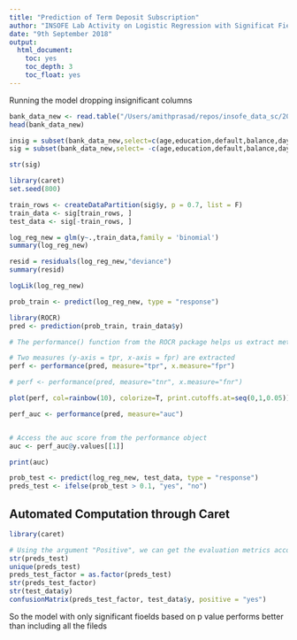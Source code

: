 ```yaml
---
title: "Prediction of Term Deposit Subscription"
author: "INSOFE Lab Activity on Logistic Regression with Significat Fields"
date: "9th September 2018"
output:
  html_document:
    toc: yes
    toc_depth: 3
    toc_float: yes
---
```


Running the model dropping insignificant columns

```r
bank_data_new <- read.table("/Users/amithprasad/repos/insofe_data_sc/20180909/20180909_Batch47_CSE7302c_LogisticRegression_lab/bank.txt", header=T, sep=";")
head(bank_data_new)

```
```r
insig = subset(bank_data_new,select=c(age,education,default,balance,day,pdays,previous))
sig = subset(bank_data_new,select= -c(age,education,default,balance,day,pdays,previous))
```

```r
str(sig)
```

```r
library(caret)
set.seed(800)

train_rows <- createDataPartition(sig$y, p = 0.7, list = F)
train_data <- sig[train_rows, ]
test_data <- sig[-train_rows, ]


```

```r
log_reg_new = glm(y~.,train_data,family = 'binomial')
summary(log_reg_new)
```
```r
resid = residuals(log_reg_new,"deviance")
summary(resid)

```

```r
logLik(log_reg_new)
```

```r
prob_train <- predict(log_reg_new, type = "response")
```

```r
library(ROCR)
pred <- prediction(prob_train, train_data$y)

```

```r

# The performance() function from the ROCR package helps us extract metrics such as True positive rate, False positive rate etc. from the prediction object, we created above.

# Two measures (y-axis = tpr, x-axis = fpr) are extracted
perf <- performance(pred, measure="tpr", x.measure="fpr")

# perf <- performance(pred, measure="tnr", x.measure="fnr")


```

```r

plot(perf, col=rainbow(10), colorize=T, print.cutoffs.at=seq(0,1,0.05))
```


```r
perf_auc <- performance(pred, measure="auc")


# Access the auc score from the performance object
auc <- perf_auc@y.values[[1]]

print(auc)

```


```r
prob_test <- predict(log_reg_new, test_data, type = "response")
preds_test <- ifelse(prob_test > 0.1, "yes", "no")

```

## Automated Computation through Caret

```r

library(caret)

# Using the argument "Positive", we can get the evaluation metrics according to our positive referene level
str(preds_test)
unique(preds_test)
preds_test_factor = as.factor(preds_test)
str(preds_test_factor)
str(test_data$y)
confusionMatrix(preds_test_factor, test_data$y, positive = "yes")

```

So the model with only significant fioelds based on p value performs better than including all the fileds

